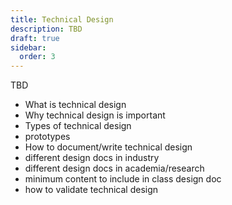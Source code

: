```yaml
---
title: Technical Design
description: TBD
draft: true
sidebar:
  order: 3
---
```


TBD

- What is technical design
- Why technical design is important
- Types of technical design
- prototypes
- How to document/write technical design
- different design docs in industry
- different design docs in academia/research
- minimum content to include in class design doc
- how to validate technical design